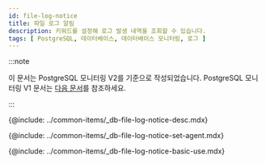 ```yaml
---
id: file-log-notice
title: 파일 로그 알림
description: 키워드를 설정해 로그 발생 내역을 조회할 수 있습니다.
tags: [ PostgreSQL, 데이터베이스, 데이터베이스 모니터링, 로그 ]
---
```


:::note

이 문서는 PostgreSQL 모니터링 V2를 기준으로 작성되었습니다. PostgreSQL 모니터링 V1 문서는 [다음 문서](../postgresql-v1/file-log-notice)를 참조하세요.

:::

<!-- 개요 -->
{@include: ../common-items/_db-file-log-notice-desc.mdx}

<!-- 사용 설정 안내 -->
{@include: ../common-items/_db-file-log-notice-set-agent.mdx}

<!-- 기본 화면 안내 -->
{@include: ../common-items/_db-file-log-notice-basic-use.mdx}

